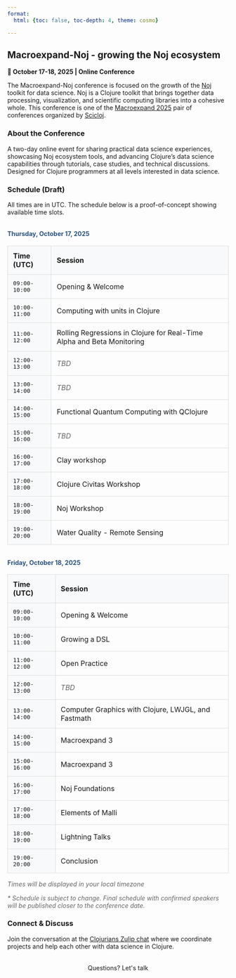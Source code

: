 ```yaml
---
format:
  html: {toc: false, toc-depth: 4, theme: cosmo}

---
```

<style></style><style>.printedClojure .sourceCode {
  background-color: transparent;
  border-style: none;
}
</style><style>.clay-limit-image-width .clay-image {max-width: 100%}
.clay-side-by-side .sourceCode {margin: 0}
.clay-side-by-side {margin: 1em 0}
</style>
<script src="macroexpand_noj_files/md-default0.js" type="text/javascript"></script><script src="macroexpand_noj_files/md-default1.js" type="text/javascript"></script>

## Macroexpand-Noj - growing the Noj ecosystem

**📅 October 17-18, 2025 | Online Conference**

The Macroexpand-Noj conference is focused on the growth of the [Noj](https://scicloj.github.io/noj) toolkit for data science. Noj is a Clojure toolkit that brings together data processing, visualization, and scientific computing libraries into a cohesive whole. This conference is one of the [Macroexpand 2025](./) pair of conferences organized by [Scicloj](https://scicloj.github.io/).


### About the Conference

A two-day online event for sharing practical data science experiences, showcasing Noj ecosystem tools, and advancing Clojure's data science capabilities through tutorials, case studies, and technical discussions. Designed for Clojure programmers at all levels interested in data science.


### Schedule (Draft)

All times are in UTC. The schedule below is a proof-of-concept showing available time slots.


```{=html}
<div><h4 style="margin-top: 2rem; color: #2c5282;">Thursday, October 17, 2025</h4><table style="width: 100%; border-collapse: collapse; margin: 1rem 0;"><thead><tr><th style="border: 1px solid #ddd; padding: 12px; background-color: #f8f9fa; text-align: left; font-weight: bold;">Time (UTC)</th><th style="border: 1px solid #ddd; padding: 12px; background-color: #f8f9fa; text-align: left; font-weight: bold;">Session</th></tr></thead><tbody><tr><td style="border: 1px solid #ddd; padding: 12px; font-family: monospace; background-color: #f8f9fa;">09:00-10:00</td><td style="border: 1px solid #ddd; padding: 12px;">Opening & Welcome</td></tr><tr><td style="border: 1px solid #ddd; padding: 12px; font-family: monospace; background-color: #f8f9fa;">10:00-11:00</td><td style="border: 1px solid #ddd; padding: 12px;">Computing with units in Clojure</td></tr><tr><td style="border: 1px solid #ddd; padding: 12px; font-family: monospace; background-color: #f8f9fa;">11:00-12:00</td><td style="border: 1px solid #ddd; padding: 12px;">Rolling Regressions in Clojure for Real-Time Alpha and Beta Monitoring</td></tr><tr><td style="border: 1px solid #ddd; padding: 12px; font-family: monospace; background-color: #f8f9fa;">12:00-13:00</td><td style="border: 1px solid #ddd; padding: 12px;"><em style="color: #666;">TBD</em></td></tr><tr><td style="border: 1px solid #ddd; padding: 12px; font-family: monospace; background-color: #f8f9fa;">13:00-14:00</td><td style="border: 1px solid #ddd; padding: 12px;"><em style="color: #666;">TBD</em></td></tr><tr><td style="border: 1px solid #ddd; padding: 12px; font-family: monospace; background-color: #f8f9fa;">14:00-15:00</td><td style="border: 1px solid #ddd; padding: 12px;">Functional Quantum Computing with QClojure</td></tr><tr><td style="border: 1px solid #ddd; padding: 12px; font-family: monospace; background-color: #f8f9fa;">15:00-16:00</td><td style="border: 1px solid #ddd; padding: 12px;"><em style="color: #666;">TBD</em></td></tr><tr><td style="border: 1px solid #ddd; padding: 12px; font-family: monospace; background-color: #f8f9fa;">16:00-17:00</td><td style="border: 1px solid #ddd; padding: 12px;">Clay workshop</td></tr><tr><td style="border: 1px solid #ddd; padding: 12px; font-family: monospace; background-color: #f8f9fa;">17:00-18:00</td><td style="border: 1px solid #ddd; padding: 12px;">Clojure Civitas Workshop</td></tr><tr><td style="border: 1px solid #ddd; padding: 12px; font-family: monospace; background-color: #f8f9fa;">18:00-19:00</td><td style="border: 1px solid #ddd; padding: 12px;">Noj Workshop</td></tr><tr><td style="border: 1px solid #ddd; padding: 12px; font-family: monospace; background-color: #f8f9fa;">19:00-20:00</td><td style="border: 1px solid #ddd; padding: 12px;">Water Quality - Remote Sensing</td></tr></tbody></table><h4 style="margin-top: 2rem; color: #2c5282;">Friday, October 18, 2025</h4><table style="width: 100%; border-collapse: collapse; margin: 1rem 0;"><thead><tr><th style="border: 1px solid #ddd; padding: 12px; background-color: #f8f9fa; text-align: left; font-weight: bold;">Time (UTC)</th><th style="border: 1px solid #ddd; padding: 12px; background-color: #f8f9fa; text-align: left; font-weight: bold;">Session</th></tr></thead><tbody><tr><td style="border: 1px solid #ddd; padding: 12px; font-family: monospace; background-color: #f8f9fa;">09:00-10:00</td><td style="border: 1px solid #ddd; padding: 12px;">Opening & Welcome</td></tr><tr><td style="border: 1px solid #ddd; padding: 12px; font-family: monospace; background-color: #f8f9fa;">10:00-11:00</td><td style="border: 1px solid #ddd; padding: 12px;">Growing a DSL</td></tr><tr><td style="border: 1px solid #ddd; padding: 12px; font-family: monospace; background-color: #f8f9fa;">11:00-12:00</td><td style="border: 1px solid #ddd; padding: 12px;">Open Practice</td></tr><tr><td style="border: 1px solid #ddd; padding: 12px; font-family: monospace; background-color: #f8f9fa;">12:00-13:00</td><td style="border: 1px solid #ddd; padding: 12px;"><em style="color: #666;">TBD</em></td></tr><tr><td style="border: 1px solid #ddd; padding: 12px; font-family: monospace; background-color: #f8f9fa;">13:00-14:00</td><td style="border: 1px solid #ddd; padding: 12px;">Computer Graphics with Clojure, LWJGL, and Fastmath</td></tr><tr><td style="border: 1px solid #ddd; padding: 12px; font-family: monospace; background-color: #f8f9fa;">14:00-15:00</td><td style="border: 1px solid #ddd; padding: 12px;">Macroexpand 3</td></tr><tr><td style="border: 1px solid #ddd; padding: 12px; font-family: monospace; background-color: #f8f9fa;">15:00-16:00</td><td style="border: 1px solid #ddd; padding: 12px;">Macroexpand 3</td></tr><tr><td style="border: 1px solid #ddd; padding: 12px; font-family: monospace; background-color: #f8f9fa;">16:00-17:00</td><td style="border: 1px solid #ddd; padding: 12px;">Noj Foundations</td></tr><tr><td style="border: 1px solid #ddd; padding: 12px; font-family: monospace; background-color: #f8f9fa;">17:00-18:00</td><td style="border: 1px solid #ddd; padding: 12px;">Elements of Malli</td></tr><tr><td style="border: 1px solid #ddd; padding: 12px; font-family: monospace; background-color: #f8f9fa;">18:00-19:00</td><td style="border: 1px solid #ddd; padding: 12px;">Lightning Talks</td></tr><tr><td style="border: 1px solid #ddd; padding: 12px; font-family: monospace; background-color: #f8f9fa;">19:00-20:00</td><td style="border: 1px solid #ddd; padding: 12px;">Conclusion</td></tr></tbody></table><p id="timezone-notice" style="margin-top: 1rem; color: #666; font-size: 0.9rem;"><em>Times will be displayed in your local timezone</em></p><p style="margin-top: 0.5rem; font-style: italic; color: #666;">* Schedule is subject to change. Final schedule with confirmed speakers will be published closer to the conference date.</p></div>
```



### Connect & Discuss

Join the conversation at the [Clojurians Zulip chat](https://scicloj.github.io/docs/community/chat/) where we coordinate projects and help each other with data science in Clojure.


```{=html}
<div style="text-align: center; margin: 2rem 0;"><a class="btn btn-gradient" href="https://scicloj.github.io/docs/community/contact/" style="display: inline-block; text-decoration: none;" target="_blank">Questions? Let's talk</a></div>
```



```{=html}
<script type="text/javascript">
// Automatically convert times to user's timezone on page load
document.addEventListener('DOMContentLoaded', function() {
  const userTimezone = Intl.DateTimeFormat().resolvedOptions().timeZone;
  
  // Update timezone notice
  const timezoneNotice = document.getElementById('timezone-notice');
  if (timezoneNotice) {
    timezoneNotice.innerHTML = '<em>All times shown in ' + userTimezone + '</em>';
  }
  
  // Find all tables and process them
  const tables = document.querySelectorAll('table');
  
  tables.forEach(table => {
    const timeHeader = table.querySelector('th');
    if (timeHeader && timeHeader.textContent.includes('Time')) {
      // Update header to show timezone
      timeHeader.textContent = 'Time (' + userTimezone + ')';
      
      // Find date from previous H4 element
      let dateElement = table.previousElementSibling;
      while (dateElement && dateElement.tagName !== 'H4') {
        dateElement = dateElement.previousElementSibling;
      }
      
      if (dateElement) {
        const dateText = dateElement.textContent.trim();
        const dateMatch = dateText.match(/(\w+), (\w+) (\d+), (\d+)/);
        
        if (dateMatch) {
          const [, , month, day, year] = dateMatch;
          const monthNames = ['January','February','March','April','May','June',
                             'July','August','September','October','November','December'];
          const monthNum = monthNames.indexOf(month);
          
          if (monthNum !== -1) {
            const cells = table.querySelectorAll('td');
            for (let i = 0; i < cells.length; i += 2) {
              const timeCell = cells[i];
              const timeText = timeCell.textContent.trim();
              
              if (timeText.match(/\d{2}:\d{2}-\d{2}:\d{2}/)) {
                const [startTime, endTime] = timeText.split('-');
                const [startHour] = startTime.split(':');
                const [endHour] = endTime.split(':');
                
                // Create dates in UTC since schedule times are in UTC
                const startDate = new Date(Date.UTC(year, monthNum, day, parseInt(startHour), 0));
                const endDate = new Date(Date.UTC(year, monthNum, day, parseInt(endHour), 0));
                
                const localStartTime = startDate.toLocaleTimeString('en-US', {
                  hour: '2-digit',
                  minute: '2-digit',
                  hour12: false,
                  timeZone: userTimezone
                });
                
                const localEndTime = endDate.toLocaleTimeString('en-US', {
                  hour: '2-digit',
                  minute: '2-digit', 
                  hour12: false,
                  timeZone: userTimezone
                });
                
                // Store UTC time as tooltip
                timeCell.title = 'UTC: ' + timeText;
                timeCell.style.cursor = 'help';
                
                timeCell.textContent = localStartTime + '-' + localEndTime;
              }
            }
          }
        }
      }
    }
  });
});
</script>
```
